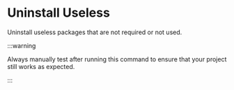
# Uninstall Useless

Uninstall useless packages that are not required or not used.

:::warning

Always manually test after running this command to ensure that your project still works as expected.

:::

<PacageManagerCommands commands={commands.uninstallUseless} />
